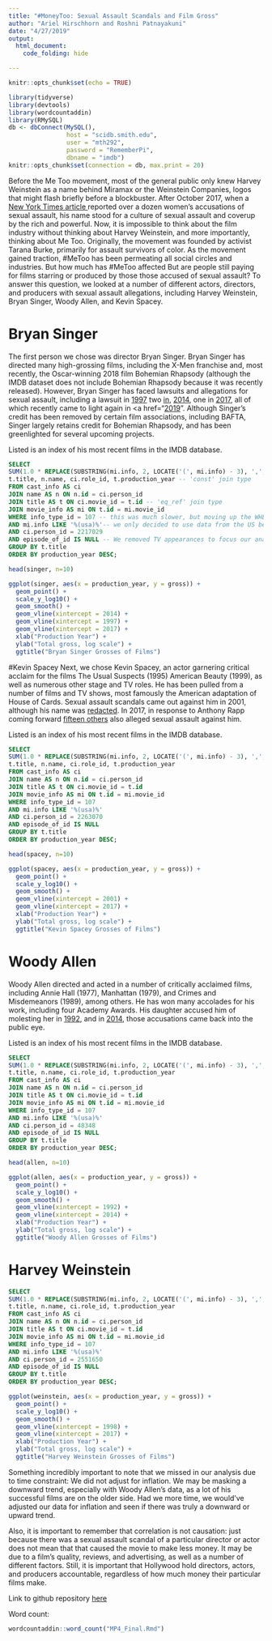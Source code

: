 ```yaml
---
title: "#MoneyToo: Sexual Assault Scandals and Film Gross"
author: "Ariel Hirschhorn and Roshni Patnayakuni"
date: "4/27/2019"
output: 
  html_document:
    code_folding: hide

---
```


```r
knitr::opts_chunk$set(echo = TRUE)
```

```r
library(tidyverse)
library(devtools)
library(wordcountaddin)
library(RMySQL)
db <- dbConnect(MySQL(), 
                host = "scidb.smith.edu", 
                user = "mth292", 
                password = "RememberPi", 
                dbname = "imdb")
knitr::opts_chunk$set(connection = db, max.print = 20)
```

Before the Me Too movement, most of the general public only knew Harvey Weinstein as a name behind Miramax or the Weinstein Companies, logos that might flash briefly before a blockbuster. After October 2017, when a <a href="https://www.nytimes.com/2017/10/05/us/harvey-weinstein-harassment-allegations.html">New York Times article </a> reported over a dozen women's accusations of sexual assault, his name stood for a culture of sexual assault and coverup by the rich and powerful. Now, it is impossible to think about the film industry without thinking about Harvey Weinstein, and more importantly, thinking about Me Too. Originally, the movement was founded by activist Tarana Burke, primarily for assault survivors of color. As the movement gained traction, #MeToo has been permeating all social circles and industries. But how much has #MeToo affected  But are people still paying for films starring or produced by those those accused of sexual assault? To answer this question, we looked at a number of different actors, directors, and producers with sexual assault allegations, including Harvey Weinstein, Bryan Singer, Woody Allen, and Kevin Spacey. 

# Bryan Singer

The first person we chose was director Bryan Singer. Bryan Singer has directed many high-grossing films, including the X-Men franchise and, most recently, the Oscar-winning 2018 film Bohemian Rhapsody (although the IMDB dataset does not include Bohemian Rhapsody because it was recently released). However, Bryan Singer has faced lawsuits and allegations for sexual assault, including a lawsuit in <a href="https://www.chicagotribune.com/entertainment/ct-xpm-2014-04-18-sns-201404181737reedbusivarietyn1201159632-20140418-story.html">1997</a> two <a href="https://www.bbc.com/news/entertainment-arts-42278174,">in</a>, <a href="https://www.nytimes.com/2014/04/18/business/media/in-lawsuit-director-of-new-x-men-film-is-accused-of-sexual-assault.html">2014</a>, one in <a href="https://www.bbc.com/news/entertainment-arts-42278174">2017</a>, all of which recently came to light again in <a href="<a href="https://www.bbc.com/news/entertainment-arts-42278174">2019</a>". Although Singer's credit has been removed by certain film associations, including BAFTA, Singer largely retains credit for Bohemian Rhapsody, and has been greenlighted for several upcoming projects.  

Listed is an index of his most recent films in the IMDB database. 

```sql
SELECT 
SUM(1.0 * REPLACE(SUBSTRING(mi.info, 2, LOCATE('(', mi.info) - 3), ',', '')) AS gross, -- turned gross column into a string
t.title, n.name, ci.role_id, t.production_year -- 'const' join type
FROM cast_info AS ci
JOIN name AS n ON n.id = ci.person_id
JOIN title AS t ON ci.movie_id = t.id -- 'eq_ref' join type
JOIN movie_info AS mi ON t.id = mi.movie_id 
WHERE info_type_id = 107 -- this was much slower, but moving up the WHERE clause allowed us to use a 'ref' join type 
AND mi.info LIKE '%(usa)%'-- we only decided to use data from the US because only some films listed the international gross
AND ci.person_id = 2217029
AND episode_of_id IS NULL -- We removed TV appearances to focus our analysis, because not all TV episodes listed a gross
GROUP BY t.title
ORDER BY production_year DESC;
```
```r
head(singer, n=10)
```

```r
ggplot(singer, aes(x = production_year, y = gross)) +
  geom_point() +
  scale_y_log10() +
  geom_smooth() +
  geom_vline(xintercept = 2014) +
  geom_vline(xintercept = 1997) +
  geom_vline(xintercept = 2017) +
  xlab("Production Year") +
  ylab("Total gross, log scale") +
  ggtitle("Bryan Singer Grosses of Films")
```

#Kevin Spacey
Next, we chose Kevin Spacey, an actor garnering critical acclaim for the films The Usual Suspects (1995) American Beauty (1999), as well as numerous other stage and TV roles. He has been pulled from a number of films and TV shows, most famously the American adaptation of House of Cards. Sexual assault scandals came out against him in 2001, although his name was <a href="https://www.advocate.com/media/2017/10/31/why-did-advocate-redact-kevin-spaceys-name-2001">redacted</a>. In 2017, in response to Anthony Rapp coming forward <a href="https://money.cnn.com/2017/11/02/media/house-of-cards-kevin-spacey-harassment/index.html">fifteen others</a> also alleged sexual assault against him. 

Listed is an index of his most recent films in the IMDB database. 

```sql
SELECT 
SUM(1.0 * REPLACE(SUBSTRING(mi.info, 2, LOCATE('(', mi.info) - 3), ',', '')) AS gross,
t.title, n.name, ci.role_id, t.production_year
FROM cast_info AS ci
JOIN name AS n ON n.id = ci.person_id
JOIN title AS t ON ci.movie_id = t.id
JOIN movie_info AS mi ON t.id = mi.movie_id
WHERE info_type_id = 107
AND mi.info LIKE '%(usa)%'  
AND ci.person_id = 2263070
AND episode_of_id IS NULL
GROUP BY t.title
ORDER BY production_year DESC;
```
```r
head(spacey, n=10)
```
```r
ggplot(spacey, aes(x = production_year, y = gross)) +
  geom_point() +
  scale_y_log10() +
  geom_smooth() +
  geom_vline(xintercept = 2001) +
  geom_vline(xintercept = 2017) +
  xlab("Production Year") +
  ylab("Total gross, log scale") +
  ggtitle("Kevin Spacey Grosses of Films")
```


# Woody Allen
Woody Allen directed and acted in a number of critically acclaimed films, including Annie Hall (1977), Manhattan (1979), and Crimes and Misdemeanors (1989), among others. He has won many accolades for his work, including four Academy Awards. His daughter accused him of molesting her in <a href="https://www.vanityfair.com/news/2014/02/woody-allen-sex-abuse-10-facts">1992</a>, and in <a href="https://www.nytimes.com/2014/02/02/opinion/sunday/kristof-dylan-farrows-story.html">2014</a>, those accusations came back into the public eye.

Listed is an index of his most recent films in the IMDB database.

```sql
SELECT 
SUM(1.0 * REPLACE(SUBSTRING(mi.info, 2, LOCATE('(', mi.info) - 3), ',', '')) AS gross,
t.title, n.name, ci.role_id, t.production_year
FROM cast_info AS ci
JOIN name AS n ON n.id = ci.person_id
JOIN title AS t ON ci.movie_id = t.id
JOIN movie_info AS mi ON t.id = mi.movie_id
WHERE info_type_id = 107
AND mi.info LIKE '%(usa)%'
AND ci.person_id = 48348
AND episode_of_id IS NULL
GROUP BY t.title
ORDER BY production_year DESC;
```

```r
head(allen, n=10)
```

```r
ggplot(allen, aes(x = production_year, y = gross)) +
  geom_point() +
  scale_y_log10() +
  geom_smooth() +
  geom_vline(xintercept = 1992) +
  geom_vline(xintercept = 2014) +
  xlab("Production Year") +
  ylab("Total gross, log scale") +
  ggtitle("Woody Allen Grosses of Films")
```


# Harvey Weinstein


```sql
SELECT 
SUM(1.0 * REPLACE(SUBSTRING(mi.info, 2, LOCATE('(', mi.info) - 3), ',', '')) AS gross,
t.title, n.name, ci.role_id, t.production_year
FROM cast_info AS ci
JOIN name AS n ON n.id = ci.person_id
JOIN title AS t ON ci.movie_id = t.id
JOIN movie_info AS mi ON t.id = mi.movie_id
WHERE info_type_id = 107
AND mi.info LIKE '%(usa)%'
AND ci.person_id = 2551650
AND episode_of_id IS NULL
GROUP BY t.title
ORDER BY production_year DESC;
```





```r
ggplot(weinstein, aes(x = production_year, y = gross)) +
  geom_point() +
  scale_y_log10() +
  geom_smooth() +
  geom_vline(xintercept = 1998) +
  geom_vline(xintercept = 2017) +
  xlab("Production Year") +
  ylab("Total gross, log scale") +
  ggtitle("Harvey Weinstein Grosses of Films")

```




Something incredibly important to note that we missed in our analysis due to time constraint: We did not adjust for inflation. We may be masking a downward trend, especially with Woody Allen's data, as a lot of his successful films are on the older side. Had we more time, we would've adjusted our data for inflation and seen if there was truly a downward or upward trend. 


Also, it is important to remember that correlation is not causation: just because there was a sexual assault scandal of a particular director or actor does not mean that that caused the movie to make less money. It may be due to a film's quality, reviews, and advertising, as well as a number of different factors. Still, it is important that Hollywood hold directors, actors, and producers accountable, regardless of how much money their particular films make.  

Link to github repository <a href="https://github.com/arielhirschhorn/mp4">here</a>

Word count:
```r
wordcountaddin::word_count("MP4_Final.Rmd")
```


